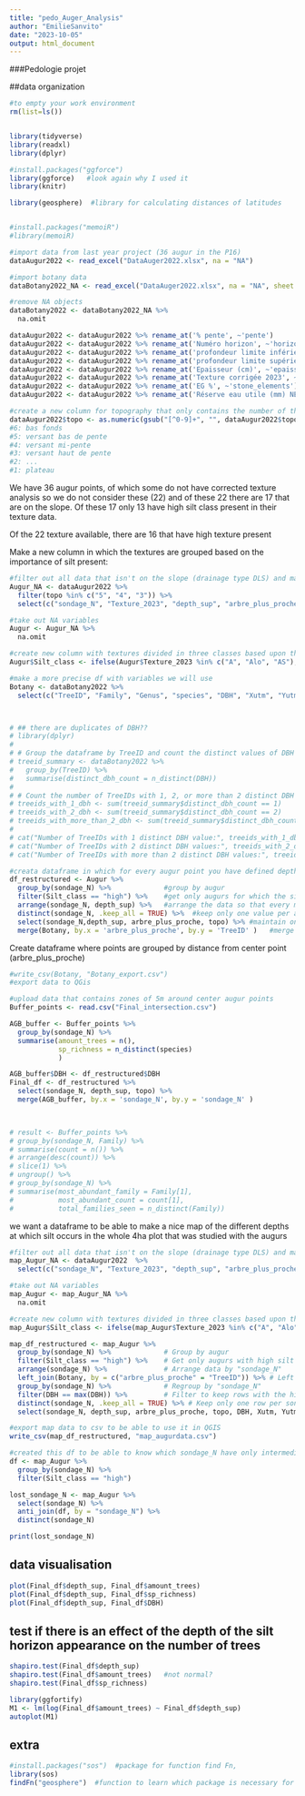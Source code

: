 ```yaml
---
title: "pedo_Auger_Analysis"
author: "EmilieSanvito"
date: "2023-10-05"
output: html_document
---
```

###Pedologie projet

##data organization

```r
#to empty your work environment
rm(list=ls()) 


library(tidyverse)
library(readxl)
library(dplyr)

#install.packages("ggforce")
library(ggforce)   #look again why I used it
library(knitr)

library(geosphere)  #library for calculating distances of latitudes


#install.packages("memoiR")
#library(memoiR)

```

```r
#import data from last year project (36 augur in the P16)
dataAugur2022 <- read_excel("DataAuger2022.xlsx", na = "NA")   

#import botany data
dataBotany2022_NA <- read_excel("DataAuger2022.xlsx", na = "NA", sheet = "Data Giacomo")  

#remove NA objects
dataBotany2022 <- dataBotany2022_NA %>% 
  na.omit  

```

```r

dataAugur2022 <- dataAugur2022 %>% rename_at('% pente', ~'pente')
dataAugur2022 <- dataAugur2022 %>% rename_at('Numéro horizon', ~'horizon')
dataAugur2022 <- dataAugur2022 %>% rename_at('profondeur limite inférieure (cm)2', ~'depth_inf')
dataAugur2022 <- dataAugur2022 %>% rename_at('profondeur limite supérieure (cm)', ~'depth_sup')
dataAugur2022 <- dataAugur2022 %>% rename_at('Epaisseur (cm)', ~'epaisseur')
dataAugur2022 <- dataAugur2022 %>% rename_at('Texture corrigée 2023', ~'Texture_2023')  #idk why it doesn't work here
dataAugur2022 <- dataAugur2022 %>% rename_at('EG %', ~'stone_elements')
dataAugur2022 <- dataAugur2022 %>% rename_at('Réserve eau utile (mm) NEW...35', ~'water_reservoir')

#create a new column for topography that only contains the number of the topography 
dataAugur2022$topo <- as.numeric(gsub("[^0-9]+", "", dataAugur2022$topographie))
#6: bas fonds
#5: versant bas de pente
#4: versant mi-pente
#3: versant haut de pente
#2: ...
#1: plateau

```

We have 36 augur points, of which some do not have corrected texture analysis so we do not consider these (22) and of these 22 there are 17 that are on the slope. Of these 17 only 13 have high silt class present in their texture data.

Of the 22 texture available, there are 16 that have high texture present

Make a new column in which the textures are grouped based on the importance of silt present:

```r
#filter out all data that isn't on the slope (drainage type DLS) and make smaller usable dataframe
Augur_NA <- dataAugur2022 %>% 
  filter(topo %in% c("5", "4", "3")) %>%
  select(c("sondage_N", "Texture_2023", "depth_sup", "arbre_plus_proche", "topo")) 

#take out NA variables
Augur <- Augur_NA %>% 
  na.omit   

#create new column with textures divided in three classes based upon their presence of silt
Augur$Silt_class <- ifelse(Augur$Texture_2023 %in% c("A", "Alo", "AS"), "low", ifelse(Augur$Texture_2023 %in% c("SL", "SA", "S"), "intermediate", "high"))

#make a more precise df with variables we will use
Botany <- dataBotany2022 %>% 
  select(c("TreeID", "Family", "Genus", "species", "DBH", "Xutm", "Yutm"))



# ## there are duplicates of DBH??
# library(dplyr)
# 
# # Group the dataframe by TreeID and count the distinct values of DBH
# treeid_summary <- dataBotany2022 %>%
#   group_by(TreeID) %>%
#   summarise(distinct_dbh_count = n_distinct(DBH))
# 
# # Count the number of TreeIDs with 1, 2, or more than 2 distinct DBH values
# treeids_with_1_dbh <- sum(treeid_summary$distinct_dbh_count == 1)
# treeids_with_2_dbh <- sum(treeid_summary$distinct_dbh_count == 2)
# treeids_with_more_than_2_dbh <- sum(treeid_summary$distinct_dbh_count > 2)
# 
# cat("Number of TreeIDs with 1 distinct DBH value:", treeids_with_1_dbh, "\n")
# cat("Number of TreeIDs with 2 distinct DBH values:", treeids_with_2_dbh, "\n")
# cat("Number of TreeIDs with more than 2 distinct DBH values:", treeids_with_more_than_2_dbh, "\n")


```


```r

#creata dataframe in which for every augur point you have defined depth at which silt concentration becomes high
df_restructured <- Augur %>% 
  group_by(sondage_N) %>%             #group by augur
  filter(Silt_class == "high") %>%    #get only augurs for which the silt concentration is high
  arrange(sondage_N, depth_sup) %>%   #arrange the data so that every measurement in one augur is arranged with depth
  distinct(sondage_N, .keep_all = TRUE) %>%  #keep only one value per augur (the first depth)
  select(sondage_N,depth_sup, arbre_plus_proche, topo) %>% #maintain only three variables from the dataframe
  merge(Botany, by.x = 'arbre_plus_proche', by.y = 'TreeID' )   #merge with botany dataframe for common values of treeID and arbre plus proche

```

Create dataframe where points are grouped by distance from center point (arbre_plus_proche)

```r

#write_csv(Botany, "Botany_export.csv")      
#export data to QGis

#upload data that contains zones of 5m around center augur points
Buffer_points <- read.csv("Final_intersection.csv")

AGB_buffer <- Buffer_points %>%
  group_by(sondage_N) %>%
  summarise(amount_trees = n(),
            sp_richness = n_distinct(species)
            )

AGB_buffer$DBH <- df_restructured$DBH
Final_df <- df_restructured %>%
  select(sondage_N, depth_sup, topo) %>%
  merge(AGB_buffer, by.x = 'sondage_N', by.y = 'sondage_N' )


   
# result <- Buffer_points %>%
# group_by(sondage_N, Family) %>%
# summarise(count = n()) %>%
# arrange(desc(count)) %>%
# slice(1) %>%
# ungroup() %>%
# group_by(sondage_N) %>%
# summarise(most_abundant_family = Family[1],
#           most_abundant_count = count[1],
#           total_families_seen = n_distinct(Family))


```

we want a dataframe to be able to make a nice map of the different depths at which silt occurs in the whole 4ha plot that was studied with the augurs
```r

#filter out all data that isn't on the slope (drainage type DLS) and make smaller usable dataframe
map_Augur_NA <- dataAugur2022  %>%
  select(c("sondage_N", "Texture_2023", "depth_sup", "arbre_plus_proche", "topo")) 

#take out NA variables
map_Augur <- map_Augur_NA %>% 
  na.omit   

#create new column with textures divided in three classes based upon their presence of silt
map_Augur$Silt_class <- ifelse(map_Augur$Texture_2023 %in% c("A", "Alo", "AS"), "low", ifelse(map_Augur$Texture_2023 %in% c("SL", "SA", "S"), "intermediate", "high"))

map_df_restructured <- map_Augur %>%
  group_by(sondage_N) %>%             # Group by augur
  filter(Silt_class == "high") %>%    # Get only augurs with high silt concentration
  arrange(sondage_N) %>%              # Arrange data by "sondage_N"
  left_join(Botany, by = c("arbre_plus_proche" = "TreeID")) %>% # Left join with Botany
  group_by(sondage_N) %>%             # Regroup by "sondage_N"
  filter(DBH == max(DBH)) %>%         # Filter to keep rows with the highest DBH
  distinct(sondage_N, .keep_all = TRUE) %>% # Keep only one row per sondage_N
  select(sondage_N, depth_sup, arbre_plus_proche, topo, DBH, Xutm, Yutm) # Maintain selected variables

#export map data to csv to be able to use it in QGIS
write_csv(map_df_restructured, "map_augurdata.csv")

#created this df to be able to know which sondage_N have only intermediate/low silt class concentration
df <- map_Augur %>%
  group_by(sondage_N) %>%     
  filter(Silt_class == "high")

lost_sondage_N <- map_Augur %>%
  select(sondage_N) %>%
  anti_join(df, by = "sondage_N") %>%
  distinct(sondage_N)

print(lost_sondage_N)

```



## data visualisation

```r

plot(Final_df$depth_sup, Final_df$amount_trees)
plot(Final_df$depth_sup, Final_df$sp_richness)
plot(Final_df$depth_sup, Final_df$DBH)
```


## test if there is an effect of the depth of the silt horizon appearance on the number of trees

```r
shapiro.test(Final_df$depth_sup)
shapiro.test(Final_df$amount_trees)   #not normal?
shapiro.test(Final_df$sp_richness)

library(ggfortify)
M1 <- lm(log(Final_df$amount_trees) ~ Final_df$depth_sup)
autoplot(M1)

```


## extra

```r
#install.packages("sos")  #package for function find Fn,
library(sos)
findFn("geosphere")  #function to learn which package is necessary for your function
```


